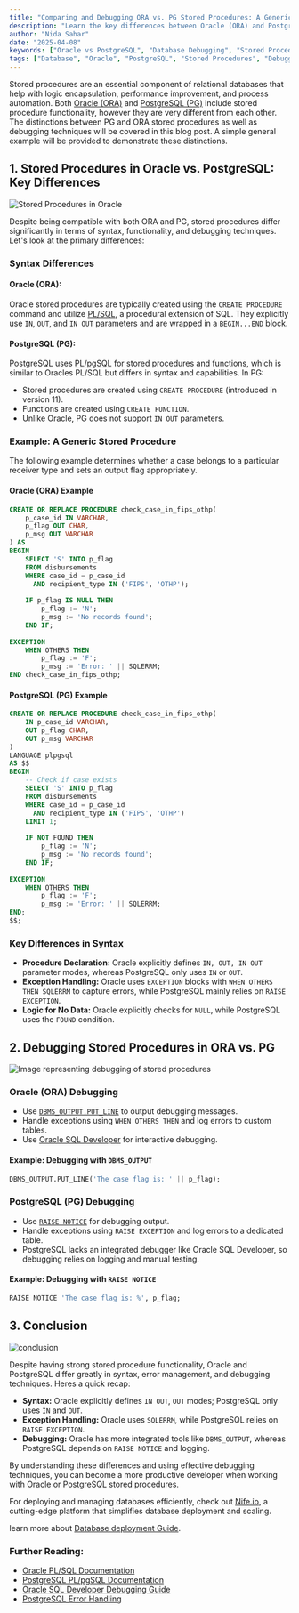 ```yaml
---
title: "Comparing and Debugging ORA vs. PG Stored Procedures: A Generic Example"
description: "Learn the key differences between Oracle (ORA) and PostgreSQL (PG) stored procedures, including syntax, debugging techniques, and best practices."
author: "Nida Sahar"
date: "2025-04-08"
keywords: ["Oracle vs PostgreSQL", "Database Debugging", "Stored Procedures in Oracle", "Stored Procedures in PostgreSQL", "SQL Debugging Techniques", "Oracle PL/SQL", "PostgreSQL PL/pgSQL", "SQL Error Handling", "Database Performance", "Database Automation"]
tags: ["Database", "Oracle", "PostgreSQL", "Stored Procedures", "Debugging"]
---
```


Stored procedures are an essential component of relational databases that help with logic encapsulation, performance improvement, and process automation.  Both [Oracle (ORA)](https://www.oracle.com/database/) and [PostgreSQL (PG)](https://www.postgresql.org/) include stored procedure functionality, however they are very different from each other.  The distinctions between PG and ORA stored procedures as well as debugging techniques will be covered in this blog post.  A simple general example will be provided to demonstrate these distinctions.


## 1. Stored Procedures in Oracle vs. PostgreSQL: Key Differences

![Stored Procedures in Oracle ](https://raw.githubusercontent.com/nifetency/nife-blog-content/main/blog/img/7495401.jpg)
<br/>


Despite being compatible with both ORA and PG, stored procedures differ significantly in terms of syntax, functionality, and debugging techniques.  Let's look at the primary differences:


### Syntax Differences
#### **Oracle (ORA):**
Oracle stored procedures are typically created using the `CREATE PROCEDURE` command and utilize [PL/SQL](https://docs.oracle.com/en/database/oracle/oracle-database/19/lnpls/index.html), a procedural extension of SQL. They explicitly use `IN`, `OUT`, and `IN OUT` parameters and are wrapped in a `BEGIN...END` block.

#### **PostgreSQL (PG):**
PostgreSQL uses [PL/pgSQL](https://www.postgresql.org/docs/current/plpgsql.html) for stored procedures and functions, which is similar to Oracles PL/SQL but differs in syntax and capabilities. In PG:
- Stored procedures are created using `CREATE PROCEDURE` (introduced in version 11).
- Functions are created using `CREATE FUNCTION`.
- Unlike Oracle, PG does not support `IN OUT` parameters.

### **Example: A Generic Stored Procedure**
The following example determines whether a case belongs to a particular receiver type and sets an output flag appropriately.

#### **Oracle (ORA) Example**
```sql
CREATE OR REPLACE PROCEDURE check_case_in_fips_othp(
    p_case_id IN VARCHAR,
    p_flag OUT CHAR,
    p_msg OUT VARCHAR
) AS
BEGIN
    SELECT 'S' INTO p_flag
    FROM disbursements
    WHERE case_id = p_case_id
      AND recipient_type IN ('FIPS', 'OTHP');
  
    IF p_flag IS NULL THEN
        p_flag := 'N';
        p_msg := 'No records found';
    END IF;
  
EXCEPTION
    WHEN OTHERS THEN
        p_flag := 'F';
        p_msg := 'Error: ' || SQLERRM;
END check_case_in_fips_othp;
```

#### **PostgreSQL (PG) Example**
```sql
CREATE OR REPLACE PROCEDURE check_case_in_fips_othp(
    IN p_case_id VARCHAR,
    OUT p_flag CHAR,
    OUT p_msg VARCHAR
)
LANGUAGE plpgsql
AS $$
BEGIN
    -- Check if case exists
    SELECT 'S' INTO p_flag
    FROM disbursements
    WHERE case_id = p_case_id
      AND recipient_type IN ('FIPS', 'OTHP')
    LIMIT 1;
  
    IF NOT FOUND THEN
        p_flag := 'N';
        p_msg := 'No records found';
    END IF;
  
EXCEPTION
    WHEN OTHERS THEN
        p_flag := 'F';
        p_msg := 'Error: ' || SQLERRM;
END;
$$;
```

### **Key Differences in Syntax**
- **Procedure Declaration:** Oracle explicitly defines `IN, OUT, IN OUT` parameter modes, whereas PostgreSQL only uses `IN` or `OUT`.
- **Exception Handling:** Oracle uses `EXCEPTION` blocks with `WHEN OTHERS THEN SQLERRM` to capture errors, while PostgreSQL mainly relies on `RAISE EXCEPTION`.
- **Logic for No Data:** Oracle explicitly checks for `NULL`, while PostgreSQL uses the `FOUND` condition.

## 2. Debugging Stored Procedures in ORA vs. PG


![Image representing debugging of stored procedures](https://raw.githubusercontent.com/nifetency/nife-blog-content/main/blog/img/11617929.jpg)
<br/>


### **Oracle (ORA) Debugging**
- Use [`DBMS_OUTPUT.PUT_LINE`](https://docs.oracle.com/cd/B28359_01/appdev.111/b28419/d_output.htm) to output debugging messages.
- Handle exceptions using `WHEN OTHERS THEN` and log errors to custom tables.
- Use [Oracle SQL Developer](https://www.oracle.com/database/sqldeveloper/) for interactive debugging.

#### **Example:** Debugging with `DBMS_OUTPUT`
```sql
DBMS_OUTPUT.PUT_LINE('The case flag is: ' || p_flag);
```

### **PostgreSQL (PG) Debugging**
- Use [`RAISE NOTICE`](https://www.postgresql.org/docs/current/plpgsql-errors-and-messages.html) for debugging output.
- Handle exceptions using `RAISE EXCEPTION` and log errors to a dedicated table.
- PostgreSQL lacks an integrated debugger like Oracle SQL Developer, so debugging relies on logging and manual testing.

#### **Example:** Debugging with `RAISE NOTICE`
```sql
RAISE NOTICE 'The case flag is: %', p_flag;
```

## 3. Conclusion

![conclusion](https://raw.githubusercontent.com/nifetency/nife-blog-content/main/blog/img/20943495.jpg)
<br/>


Despite having strong stored procedure functionality, Oracle and PostgreSQL differ greatly in syntax, error management, and debugging techniques. Heres a quick recap:
- **Syntax:** Oracle explicitly defines `IN OUT`, `OUT` modes; PostgreSQL only uses `IN` and `OUT`.
- **Exception Handling:** Oracle uses `SQLERRM`, while PostgreSQL relies on `RAISE EXCEPTION`.
- **Debugging:** Oracle has more integrated tools like `DBMS_OUTPUT`, whereas PostgreSQL depends on `RAISE NOTICE` and logging.

By understanding these differences and using effective debugging techniques, you can become a more productive developer when working with Oracle or PostgreSQL stored procedures.

For deploying and managing databases efficiently, check out [Nife.io](https://nife.io/), a cutting-edge platform that simplifies database deployment and scaling.

learn more about [Database deployment Guide](https://docs.nife.io/docs/UI-Guide/database). 

### **Further Reading:**
- [Oracle PL/SQL Documentation](https://docs.oracle.com/en/database/oracle/oracle-database/19/lnpls/index.html)
- [PostgreSQL PL/pgSQL Documentation](https://www.postgresql.org/docs/current/plpgsql.html)
- [Oracle SQL Developer Debugging Guide](https://docs.oracle.com/en/database/oracle/sql-developer/)
- [PostgreSQL Error Handling](https://www.postgresql.org/docs/current/ecpg-errors.html)